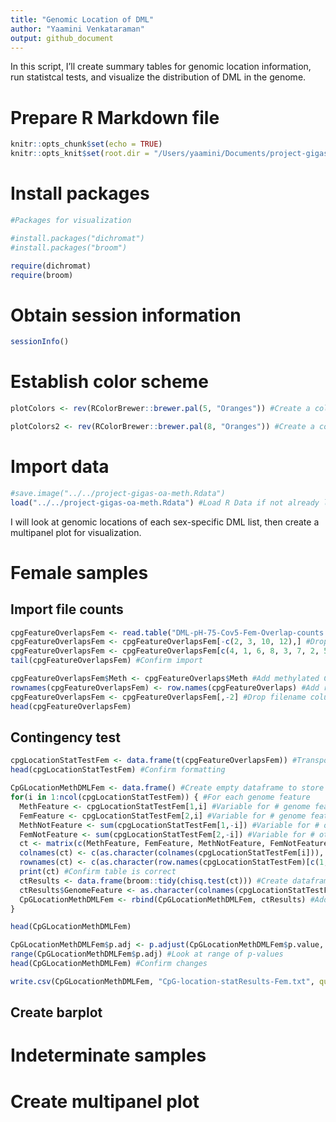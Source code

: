 ```yaml
---
title: "Genomic Location of DML"
author: "Yaamini Venkataraman"
output: github_document
---
```


In this script, I'll create summary tables for genomic location information, run statistcal tests, and visualize the distribution of DML in the genome.

# Prepare R Markdown file

```r
knitr::opts_chunk$set(echo = TRUE)
knitr::opts_knit$set(root.dir = "/Users/yaamini/Documents/project-gigas-oa-meth/output/10_DML-characterization/") #Set root directory
```

# Install packages

```r
#Packages for visualization

#install.packages("dichromat")
#install.packages("broom")

require(dichromat)
require(broom)
```

# Obtain session information

```r
sessionInfo()
```

# Establish color scheme

```r
plotColors <- rev(RColorBrewer::brewer.pal(5, "Oranges")) #Create a color palette for the barplots. Use 5 purple shades from RColorBrewer. Reverse the order so the darkest shade is used first.
```

```r
plotColors2 <- rev(RColorBrewer::brewer.pal(8, "Oranges")) #Create a color palette for the barplots. Use 5 purple shades from RColorBrewer. Reverse the order so the darkest shade is used first.
```

# Import data

```r
#save.image("../../project-gigas-oa-meth.Rdata")
load("../../project-gigas-oa-meth.Rdata") #Load R Data if not already loaded
```

I will look at genomic locations of each sex-specific DML list, then create a multipanel plot for visualization.

# Female samples

## Import file counts

```r
cpgFeatureOverlapsFem <- read.table("DML-pH-75-Cov5-Fem-Overlap-counts.txt", header = FALSE, sep = "\t", col.names = c("femaleDML", "filename")) #Import line counts
cpgFeatureOverlapsFem <- cpgFeatureOverlapsFem[-c(2, 3, 10, 12),] #Drop extra lines
cpgFeatureOverlapsFem <- cpgFeatureOverlapsFem[c(4, 1, 6, 8, 3, 7, 2, 5),] #Reorganize rows to match order: exon UTR, CDS, intron, upstream, downstream, lncRNA, TE, intergenic
tail(cpgFeatureOverlapsFem) #Confirm import
```

```r
cpgFeatureOverlapsFem$Meth <- cpgFeatureOverlaps$Meth #Add methylated CpG information
rownames(cpgFeatureOverlapsFem) <- row.names(cpgFeatureOverlaps) #Add rowname information
cpgFeatureOverlapsFem <- cpgFeatureOverlapsFem[,-2] #Drop filename column
head(cpgFeatureOverlapsFem)
```

## Contingency test

```r
cpgLocationStatTestFem <- data.frame(t(cpgFeatureOverlapsFem)) #Transpose for statistical testing
head(cpgLocationStatTestFem) #Confirm formatting
```
```r
CpGLocationMethDMLFem <- data.frame() #Create empty dataframe to store chi-squared results
for(i in 1:ncol(cpgLocationStatTestFem)) { #For each genome feature
  MethFeature <- cpgLocationStatTestFem[1,i] #Variable for # genome feature overlaps for methylated CpGs
  FemFeature <- cpgLocationStatTestFem[2,i] #Variable for # genome feature overlaps for female DML
  MethNotFeature <- sum(cpgLocationStatTestFem[1,-i]) #Variable for # other CpG types for methylated CpGs
  FemNotFeature <- sum(cpgLocationStatTestFem[2,-i]) #Variable for # other CpG types for female DML
  ct <- matrix(c(MethFeature, FemFeature, MethNotFeature, FemNotFeature), ncol = 2) #Create contingency table
  colnames(ct) <- c(as.character(colnames(cpgLocationStatTestFem[i])), paste0("Not", colnames(cpgLocationStatTestFem[i]))) #Assign column names: type, not type
  rownames(ct) <- c(as.character(row.names(cpgLocationStatTestFem)[c(1,2)])) #Assign row names: methylated CpGs, female DML
  print(ct) #Confirm table is correct
  ctResults <- data.frame(broom::tidy(chisq.test(ct))) #Create dataframe storing chi-sq stats results. Use broom::tidy to extract results from test output
  ctResults$GenomeFeature <- as.character(colnames(cpgLocationStatTestFem)[i]) #Add CpG type to results
  CpGLocationMethDMLFem <- rbind(CpGLocationMethDMLFem, ctResults) #Add test statistics to master table
}
```

```r
head(CpGLocationMethDMLFem)
```

```r
CpGLocationMethDMLFem$p.adj <- p.adjust(CpGLocationMethDMLFem$p.value, method = "fdr") #Correct p-value using FDR
range(CpGLocationMethDMLFem$p.adj) #Look at range of p-values
head(CpGLocationMethDMLFem) #Confirm changes
```

```r
write.csv(CpGLocationMethDMLFem, "CpG-location-statResults-Fem.txt", quote = FALSE, row.names = TRUE) #Save statistical output
```

## Create barplot

# Indeterminate samples

# Create multipanel plot

